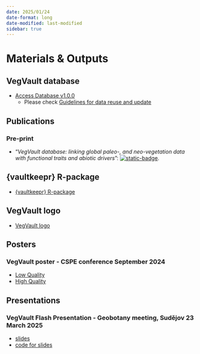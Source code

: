 ```yaml
---
date: 2025/01/24
date-format: long
date-modified: last-modified
sidebar: true
---
```


# Materials & Outputs

## VegVault database

- [Access Database v1.0.0 ](https://doi.org/10.48700/datst.m7ky4-4de51){.btn} 
  - Please check [Guidelines for data reuse and update](/website/database_access.qmd#guidelines-for-data-reuse-and-update) 

## Publications

### Pre-print
  - "*VegVault database: linking global paleo-, and neo-vegetation data with functional traits and abiotic drivers*": [![static-badge](https://img.shields.io/badge/DOI-10.1101/2025.01.31.635213-blue)](https://doi.org/10.1101/2025.01.31.635213).

## {vaultkeepr} R-package

 - [{vaultkeepr} R-package](https://bit.ly/vaultkeepr)

## VegVault logo

 - [VegVault logo](https://github.com/OndrejMottl/VegVault/tree/main/Outputs/Figures/website/VegVault_logo.png)

## Posters

### VegVault poster - CSPE conference September 2024
- [Low Quality](/Outputs/Figures/poster2024/mottl_poster_compression_9.png)
- [High Quality](/Outputs/Figures/poster2024/mottl_poster.jpeg)

## Presentations

### VegVault Flash Presentation - Geobotany meeting, Sudějov 23 March 2025
 - [slides](https://ondrejmottl.github.io/VegVault-FlashPresentation-20250323/)
 - [code for slides](https://github.com/OndrejMottl/VegVault-FlashPresentation-20250323)